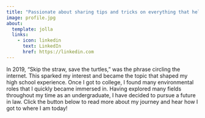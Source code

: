 ```yaml
---
title: "Passionate about sharing tips and tricks on everything that helps me live a more sustainable life."
image: profile.jpg
about:
  template: jolla
  links:
    - icon: linkedin
      text: LinkedIn
      href: https://linkedin.com
---
```


In 2019, "Skip the straw, save the turtles," was the phrase circling the internet. This sparked my interest and became the topic that shaped my high school experience. Once I got to college, I found many environmental roles that I quickly became immersed in. Having explored many fields throughout my time as an undergraduate, I have decided to pursue a future in law. Click the button below to read more about my journey and hear how I got to where I am today!
